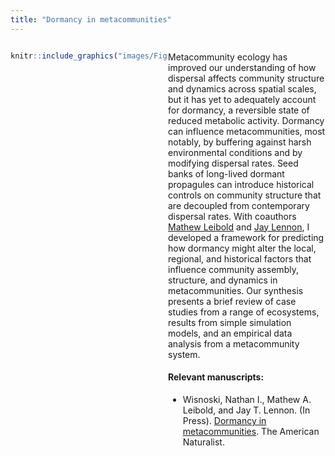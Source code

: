 ```yaml
---
title: "Dormancy in metacommunities"
---
```

<style>
.column-left{
  float: left;
  width: 50%;
  text-align: left;
}

.column-right{
  float: right;
  width: 50%;
  text-align: left;
}
</style>


<div class="column-left">
```r
knitr::include_graphics("images/Figure3_MetacomScenarios.jpg")
```
</div>

<div class="column-right">
Metacommunity ecology has improved our understanding of how dispersal affects community structure and dynamics across spatial scales, but it has yet to adequately account for dormancy, a reversible state of reduced metabolic activity. Dormancy can influence metacommunities, most notably, by buffering against harsh environmental conditions and by modifying dispersal rates. Seed banks of long-lived dormant propagules can introduce historical controls on community structure that are decoupled from contemporary dispersal rates. With coauthors [Mathew Leibold](http://www.leiboldlab.com/) and [Jay Lennon](https://www.indiana.edu/~microbes/), I developed a framework for predicting how dormancy might alter the local, regional, and historical factors that influence community assembly, structure, and dynamics in metacommunities. Our synthesis presents a brief review of case studies from a range of ecosystems, results from simple simulation models, and an empirical data analysis from a metacommunity system.

#### Relevant manuscripts:  
- Wisnoski, Nathan I., Mathew A. Leibold, and Jay T. Lennon. (In Press). [Dormancy in metacommunities](https://doi.org/10.1086/704168). The American Naturalist.
</div>